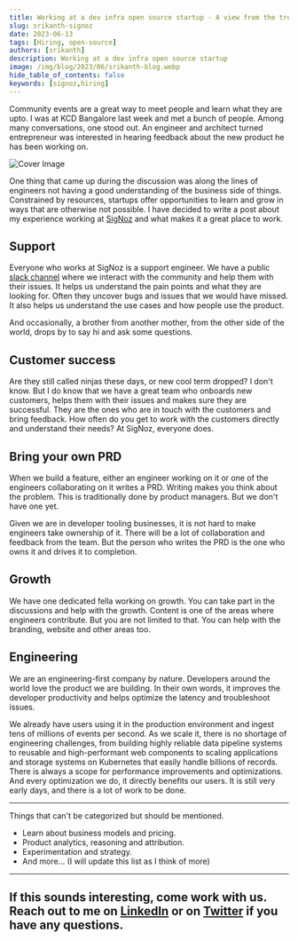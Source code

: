 ```yaml
---
title: Working at a dev infra open source startup - A view from the trenches
slug: srikanth-signoz
date: 2023-06-13
tags: [Hiring, open-source]
authors: [srikanth]
description: Working at a dev infra open source startup
image: /img/blog/2023/06/srikanth-blog.webp
hide_table_of_contents: false
keywords: [signoz,hiring]
---
```


<head>
  <link rel="canonical" href="https://signoz.io/blog/srikanth-signoz/"/>
</head>

Community events are a great way to meet people and learn what they are upto. I was at KCD Bangalore last week and met a bunch of people. Among many conversations, one stood out. An engineer and architect turned entrepreneur was interested in hearing feedback about the new product he has been working on.



![Cover Image](/img/blog/2023/06/srikanth-blog.webp)

One thing that came up during the discussion was along the lines of engineers not having a good understanding of the business side of things. Constrained by resources, startups offer opportunities to learn and grow in ways that are otherwise not possible. I have decided to write a post about my experience working at [SigNoz](https://signoz.io/) and what makes it a great place to work.

## Support

Everyone who works at SigNoz is a support engineer. We have a public [slack channel](https://signoz.io/slack) where we interact with the community and help them with their issues. It helps us understand the pain points and what they are looking for. Often they uncover bugs and issues that we would have missed. It also helps us understand the use cases and how people use the product.

And occasionally, a brother from another mother, from the other side of the world, drops by to say hi and ask some questions.

## Customer success

Are they still called ninjas these days, or new cool term dropped? I don't know. But I do know that we have a great team who onboards new customers, helps them with their issues and makes sure they are successful. They are the ones who are in touch with the customers and bring feedback. How often do you get to work with the customers directly and understand their needs? At SigNoz, everyone does.

## Bring your own PRD

When we build a feature, either an engineer working on it or one of the engineers collaborating on it writes a PRD. Writing makes you think about the problem. This is traditionally done by product managers. But we don't have one yet.

Given we are in developer tooling businesses, it is not hard to make engineers take ownership
of it. There will be a lot of collaboration and feedback from the team. But the person who writes the PRD is the one who owns it and drives it to completion.

## Growth

We have one dedicated fella working on growth. You can take part in the discussions and help with the
growth. Content is one of the areas where engineers contribute. But you are not limited to that. You
can help with the branding, website and other areas too.

## Engineering

We are an engineering-first company by nature. Developers around the world love the product we are building. In their own words, it improves the developer productivity and helps
optimize the latency and troubleshoot issues.

We already have users using it in the production environment and ingest tens of millions of events per second. As we scale it, there is no shortage of engineering challenges, from building highly reliable data pipeline systems to reusable and high-performant web components to scaling applications and storage systems on Kubernetes that
easily handle billions of records. There is always a scope for performance improvements and
optimizations. And every optimization we do, it directly benefits our users. It is still very early days, and
there is a lot of work to be done.

---

Things that can't be categorized but should be mentioned.

- Learn about business models and pricing.
- Product analytics, reasoning and attribution.
- Experimentation and strategy.
- And more... (I will update this list as I think of more)

---

## If this sounds interesting, come work with us. Reach out to me on [LinkedIn](https://www.linkedin.com/in/srikanthccv/) or on [Twitter](https://twitter.com/srikanthccv) if you have any questions.
